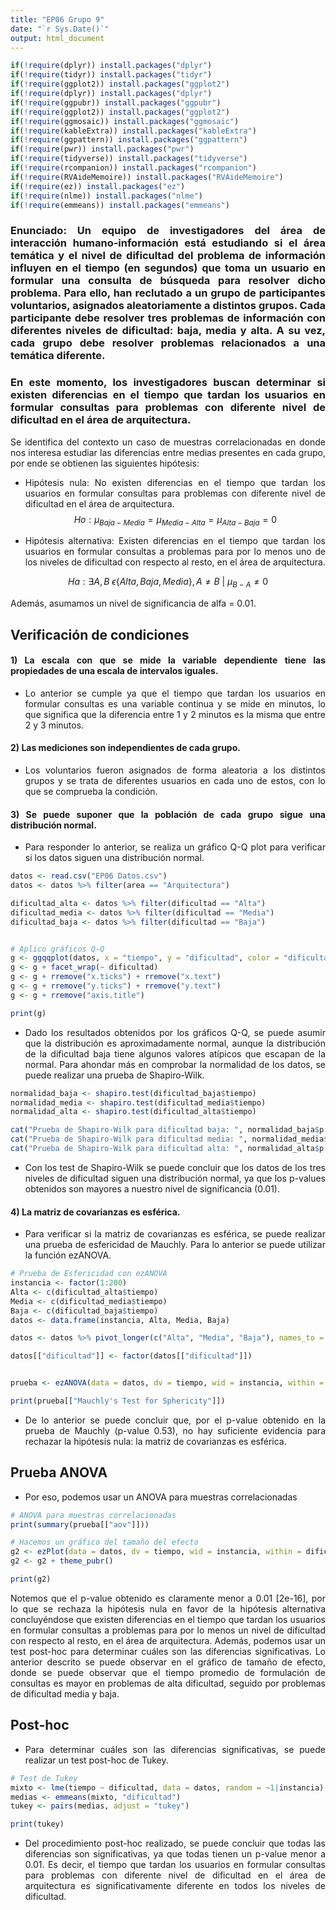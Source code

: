 ```yaml
---
title: "EP06 Grupo 9"
date: "`r Sys.Date()`"
output: html_document 
---
```


```r
if(!require(dplyr)) install.packages("dplyr")
if(!require(tidyr)) install.packages("tidyr")
if(!require(ggplot2)) install.packages("ggplot2")
if(!require(dplyr)) install.packages("dplyr")
if(!require(ggpubr)) install.packages("ggpubr")
if(!require(ggplot2)) install.packages("ggplot2")
if(!require(ggmosaic)) install.packages("ggmosaic")
if(!require(kableExtra)) install.packages("kableExtra")
if(!require(ggpattern)) install.packages("ggpattern")
if(!require(pwr)) install.packages("pwr")
if(!require(tidyverse)) install.packages("tidyverse")
if(!require(rcompanion)) install.packages("rcompanion")
if(!require(RVAideMemoire)) install.packages("RVAideMemoire")
if(!require(ez)) install.packages("ez")
if(!require(nlme)) install.packages("nlme")
if(!require(emmeans)) install.packages("emmeans")
```

```{=html}
<style>
body {
text-align: justify}
</style>
```

### Enunciado: Un equipo de investigadores del área de interacción humano-información está estudiando si el área temática y el nivel de dificultad del problema de información influyen en el tiempo (en segundos) que toma un usuario en formular una consulta de búsqueda para resolver dicho problema. Para ello, han reclutado a un grupo de participantes voluntarios, asignados aleatoriamente a distintos grupos. Cada participante debe resolver tres problemas de información con diferentes niveles de dificultad: baja, media y alta. A su vez, cada grupo debe resolver problemas relacionados a una temática diferente.
### En este momento, los investigadores buscan determinar si existen diferencias en el tiempo que tardan los usuarios en formular consultas para problemas con diferente nivel de dificultad en el área de arquitectura.

Se identifica del contexto un caso de muestras correlacionadas en donde nos interesa estudiar las diferencias entre medias presentes en cada grupo, por ende se obtienen las siguientes hipótesis:

* Hipótesis nula: No existen diferencias en el tiempo que tardan los usuarios en formular consultas para problemas con diferente nivel de dificultad en el área de arquitectura.
$$
Ho : \mu_{Baja-Media} = \mu_{Media-Alta} = \mu_{Alta-Baja} = 0
$$

* Hipótesis alternativa: Existen diferencias en el tiempo que tardan los usuarios en formular consultas a problemas para por lo menos uno de los niveles de dificultad con respecto al resto, en el área de arquitectura.

$$
Ha : \exists {A,B} \ \epsilon \left\{ Alta, Baja, Media \right\}, A \neq B \ | \ \mu_{B-A} \neq 0
$$

Además, asumamos un nivel de significancia de alfa = 0.01.

## Verificación de condiciones

#### 1) La escala con que se mide la variable dependiente tiene las propiedades de una escala de intervalos iguales.

* Lo anterior se cumple ya que el tiempo que tardan los usuarios en formular consultas es una variable continua y se mide en minutos, lo que significa que la diferencia entre 1 y 2 minutos es la misma que entre 2 y 3 minutos.

#### 2) Las mediciones son independientes de cada grupo.

* Los voluntarios fueron asignados de forma aleatoria a los distintos grupos y se trata de diferentes usuarios en cada uno de estos, con lo que se comprueba la condición.

#### 3) Se puede suponer que la población de cada grupo sigue una distribución normal.

* Para responder lo anterior, se realiza un gráfico Q-Q plot para verificar si los datos siguen una distribución normal.


```r
datos <- read.csv("EP06 Datos.csv")
datos <- datos %>% filter(area == "Arquitectura")

dificultad_alta <- datos %>% filter(dificultad == "Alta")
dificultad_media <- datos %>% filter(dificultad == "Media")
dificultad_baja <- datos %>% filter(dificultad == "Baja")


# Aplico gráficos Q-Q
g <- ggqqplot(datos, x = "tiempo", y = "dificultad", color = "dificultad")
g <- g + facet_wrap(~ dificultad)
g <- g + rremove("x.ticks") + rremove("x.text")
g <- g + rremove("y.ticks") + rremove("y.text")
g <- g + rremove("axis.title")

print(g)
```

* Dado los resultados obtenidos por los gráficos Q-Q, se puede asumir que la distribución es aproximadamente normal, aunque la distribución de la dificultad baja tiene algunos valores atípicos que escapan de la normal.
Para ahondar más en comprobar la normalidad de los datos, se puede realizar una prueba de Shapiro-Wilk.

```r
normalidad_baja <- shapiro.test(dificultad_baja$tiempo)
normalidad_media <- shapiro.test(dificultad_media$tiempo)
normalidad_alta <- shapiro.test(dificultad_alta$tiempo)

cat("Prueba de Shapiro-Wilk para dificultad baja: ", normalidad_baja$p.value, "\n")
cat("Prueba de Shapiro-Wilk para dificultad media: ", normalidad_media$p.value, "\n")
cat("Prueba de Shapiro-Wilk para dificultad alta: ", normalidad_alta$p.value, "\n")

```
* Con los test de Shapiro-Wilk se puede concluir que los datos de los tres niveles de dificultad siguen una distribución normal, ya que los p-values obtenidos son mayores a nuestro nivel de significancia (0.01).

#### 4) La matriz de covarianzas es esférica.

* Para verificar si la matriz de covarianzas es esférica, se puede realizar una prueba de esfericidad de Mauchly. Para lo anterior se puede utilizar la función ezANOVA.

```r
# Prueba de Esfericidad con ezANOVA
instancia <- factor(1:200)
Alta <- c(dificultad_alta$tiempo)
Media <- c(dificultad_media$tiempo)
Baja <- c(dificultad_baja$tiempo)
datos <- data.frame(instancia, Alta, Media, Baja)

datos <- datos %>% pivot_longer(c("Alta", "Media", "Baja"), names_to = "dificultad", values_to = "tiempo")

datos[["dificultad"]] <- factor(datos[["dificultad"]])


prueba <- ezANOVA(data = datos, dv = tiempo, wid = instancia, within = dificultad, return_aov = TRUE)

print(prueba[["Mauchly's Test for Sphericity"]])

```

* De lo anterior se puede concluir que, por el p-value obtenido en la prueba de Mauchly (p-value 0.53), no hay suficiente evidencia para rechazar la hipótesis nula:  la matriz de covarianzas es esférica.

## Prueba ANOVA
* Por eso, podemos usar un ANOVA para muestras correlacionadas

```r
# ANOVA para muestras correlacionadas
print(summary(prueba[["aov"]]))
```
```r
# Hacemos un gráfico del tamaño del efecto
g2 <- ezPlot(data = datos, dv = tiempo, wid = instancia, within = dificultad, y_lab = "Tiempo promedio (minutos)", x = dificultad)
g2 <- g2 + theme_pubr()

print(g2)

```

Notemos que el p-value obtenido es claramente menor a 0.01 [2e-16], por lo que se rechaza la hipótesis nula en favor de la hipótesis alternativa concluyéndose que existen diferencias en el tiempo que tardan los usuarios en formular consultas a problemas para por lo menos un nivel de dificultad con respecto al resto, en el área de arquitectura. Además, podemos usar un test post-hoc para determinar cuáles son las diferencias significativas.
Lo anterior descrito se puede observar en el gráfico de tamaño de efecto, donde se puede observar que el tiempo promedio de formulación de consultas es mayor en problemas de alta dificultad, seguido por problemas de dificultad media y baja.

## Post-hoc

* Para determinar cuáles son las diferencias significativas, se puede realizar un test post-hoc de Tukey.
 
```r
# Test de Tukey
mixto <- lme(tiempo ~ dificultad, data = datos, random = ~1|instancia)
medias <- emmeans(mixto, "dificultad")
tukey <- pairs(medias, adjust = "tukey")

print(tukey)
```

* Del procedimiento post-hoc realizado, se puede concluir que todas las diferencias son significativas, ya que todas tienen un p-value menor a 0.01. Es decir, el tiempo que tardan los usuarios en formular consultas para problemas con diferente nivel de dificultad en el área de arquitectura es significativamente diferente en todos los niveles de dificultad.